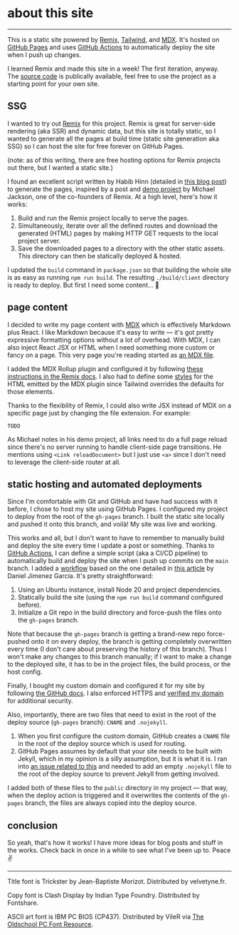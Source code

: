 # about this site

---

This is a static site powered by [Remix](https://remix.run/), [Tailwind](https://tailwindcss.com/), and [MDX](https://mdxjs.com/). It's hosted on [GitHub Pages](https://pages.github.com/) and uses [GitHub Actions](https://github.com/features/actions) to automatically deploy the site when I push up changes.

I learned Remix and made this site in a week! The first iteration, anyway. The [source code](https://github.com/benwilson34/benz-house) is publically available, feel free to use the project as a starting point for your own site.

## SSG

I wanted to try out [Remix](https://remix.run/) for this project. Remix is great for server-side rendering (aka SSR) and dynamic data, but this site is totally static, so I wanted to generate all the pages at build time (static site generation aka SSG) so I can host the site for free forever on GitHub Pages.

(note: as of this writing, there are free hosting options for Remix projects out there, but I wanted a static site.)

I found an excellent script written by Habib Hinn (detailed in [this blog post](https://habibhinn.com/blog/how-to-generate-a-static-site-using-remix-run-framework)) to generate the pages, inspired by a post and [demo project](https://github.com/mjackson/remix-ssg-example) by Michael Jackson, one of the co-founders of Remix. At a high level, here's how it works:

1. Build and run the Remix project locally to serve the pages.
1. Simultaneously, iterate over all the defined routes and download the generated (HTML) pages by making HTTP GET requests to the local project server.
1. Save the downloaded pages to a directory with the other static assets. This directory can then be statically deployed & hosted.

I updated the `build` command in `package.json` so that building the whole site is as easy as running `npm run build`. The resulting `./build/client` directory is ready to deploy. But first I need some content... 🤔

## page content

I decided to write my page content with [MDX](https://mdxjs.com/) which is effectively Markdown plus React. I like Markdown because it's easy to write — it's got pretty expressive formatting options without a lot of overhead. With MDX, I can also inject React JSX or HTML when I need something more custom or fancy on a page. This very page you're reading started as [an MDX file](https://github.com/benwilson34/benz-house/blob/main/app/routes/about.mdx).

I added the MDX Rollup plugin and configured it by following [these instructions in the Remix docs](https://remix.run/docs/en/main/guides/vite#add-mdx-plugin). I also had to define some [styles](https://github.com/benwilson34/benz-house/blob/0c20aa282b43bb17611eb66ba81a6d7d420fc67a/app/tailwind.css) for the HTML emitted by the MDX plugin since Tailwind overrides the defaults for those elements.

Thanks to the flexibility of Remix, I could also write JSX instead of MDX on a specific page just by changing the file extension. For example:

```
TODO
```

As Michael notes in his demo project, all links need to do a full page reload since there's no server running to handle client-side page transitions. He mentions using `<Link reloadDocument>` but I just use `<a>` since I don't need to leverage the client-side router at all.

## static hosting and automated deployments

Since I'm comfortable with Git and GitHub and have had success with it before, I chose to host my site using GitHub Pages. I configured my project to deploy from the root of the `gh-pages` branch. I built the static site locally and pushed it onto this branch, and voilà! My site was live and working.

This works and all, but I don't want to have to remember to manually build and deploy the site every time I update a post or something. Thanks to [GitHub Actions](https://github.com/features/actions), I can define a simple script (aka a CI/CD pipeline) to automatically build and deploy the site when I push up commits on the `main` branch. I added a [workflow](https://github.com/benwilson34/benz-house/blob/main/.github/workflows/main.yml) based on the one detailed in [this article](https://medium.com/@danieljimgarcia/publishing-static-sites-to-github-pages-using-github-actions-8040f57dfeaf) by Daniel Jimenez Garcia. It's pretty straightforward:

1. Using an Ubuntu instance, install Node 20 and project dependencies.
1. Statically build the site (using the `npm run build` command configured before).
1. Initialize a Git repo in the build directory and force-push the files onto the `gh-pages` branch.

Note that because the `gh-pages` branch is getting a brand-new repo force-pushed onto it on every deploy, the branch is getting completely overwritten every time (I don't care about preserving the history of this branch). Thus I won't make any changes to this branch manually; if I want to make a change to the deployed site, it has to be in the project files, the build process, or the host config.

Finally, I bought my custom domain and configured it for my site by following [the GitHub docs](https://docs.github.com/en/pages/configuring-a-custom-domain-for-your-github-pages-site). I also enforced HTTPS and [verified my domain](https://docs.github.com/en/pages/configuring-a-custom-domain-for-your-github-pages-site/verifying-your-custom-domain-for-github-pages) for additional security.

Also, importantly, there are two files that need to exist in the root of the deploy source (`gh-pages` branch): `CNAME` and `.nojekyll`.

1. When you first configure the custom domain, GitHub creates a `CNAME` file in the root of the deploy source which is used for routing.
1. GitHub Pages assumes by default that your site needs to be built with Jekyll, which in my opinion is a silly assumption, but it is what it is. I ran into [an issue related to this](https://github.com/orgs/community/discussions/23166) and needed to add an empty `.nojekyll` file to the root of the deploy source to prevent Jekyll from getting involved.

I added both of these files to the `public` directory in my project — that way, when the deploy action is triggered and it overwrites the contents of the `gh-pages` branch, the files are always copied into the deploy source.

## conclusion

So yeah, that's how it works! I have more ideas for blog posts and stuff in the works. Check back in once in a while to see what I've been up to. Peace ✌

---

Title font is Trickster by Jean-Baptiste Morizot. Distributed by velvetyne.fr.

Copy font is Clash Display by Indian Type Foundry. Distributed by Fontshare.

ASCII art font is IBM PC BIOS (CP437). Distributed by VileR via [The Oldschool PC Font Resource](https://int10h.org/oldschool-pc-fonts/).
